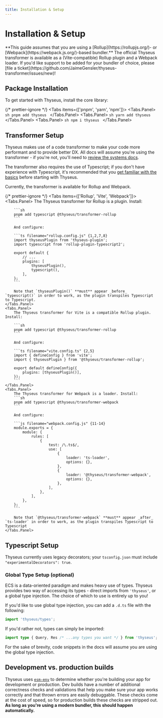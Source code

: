 ```yaml
---
title: Installation & Setup
---
```



# Installation & Setup

<Callout type="note">
	**This guide assumes that you are using a [Rollup](https://rollupjs.org/)-
	or [Webpack](https://webpack.js.org/)-based bundler.** The official Thyseus
	transformer is available as a (Vite-compatible) Rollup plugin and a Webpack
	loader. If you'd like support to be added for your bundler of choice, please
	[file a
	ticket](https://github.com/JaimeGensler/thyseus-transformer/issues/new)!
</Callout>

## Package Installation

To get started with Thyseus, install the core library:

{/* prettier-ignore */}
<Tabs items={['pnpm', 'yarn', 'npm']}>
	<Tabs.Panel>
		```sh
		pnpm add thyseus
		```
	</Tabs.Panel>
	<Tabs.Panel>
		```sh
		yarn add thyseus
		```
	</Tabs.Panel>
	<Tabs.Panel>
		```sh
		npm i thyseus
		```
	</Tabs.Panel>
</Tabs>

## Transformer Setup

Thyseus makes use of a code transformer to make your code more performant and to
provide better DX. All docs will assume you're using the transformer - if you're
not, you'll need to
[review the systems docs](/docs/core_concepts/systems#systems-without-the-transformer).

The transformer also requires the use of Typescript; if you don't have
experience with Typescript, it's recommended that you
[get familiar with the basics](https://www.typescriptlang.org/docs/handbook/typescript-in-5-minutes.html)
before starting with Thyseus.

Currently, the transformer is available for Rollup and Webpack.

{/* prettier-ignore */}
<Tabs items={['Rollup', 'Vite', 'Webpack']}>
	<Tabs.Panel>
		The Thyseus transformer for Rollup is a plugin. Install:

    	```sh
    	pnpm add typescript @thyseus/transformer-rollup
    	```

    	And configure:

    	```ts filename="rollup.config.js" {1,2,7,8}
    	import thyseusPlugin from 'thyseus-plugin';
    	import typescript from 'rollup-plugin-typescript2';

    	export default {
    		// ...
    		plugins: [
    			thyseusPlugin(),
    			typescript(),
    		],
    	};
    	```

    	Note that `thyseusPlugin()` **must** appear _before_ `typescript()` in order to work, as the plugin transpiles Typescript to Typescript.
    </Tabs.Panel>
    <Tabs.Panel>
    	The Thyseus transformer for Vite is a compatible Rollup plugin. Install:

    	```sh
    	pnpm add typescript @thyseus/transformer-rollup
    	```

    	And configure:

    	```ts filename="vite.config.ts" {2,5}
    	import { defineConfig } from 'vite';
    	import { thyseusPlugin } from '@thyseus/transformer-rollup';

    	export default defineConfig({
    		plugins: [thyseusPlugin()],
    	});
    	```
    </Tabs.Panel>
    <Tabs.Panel>
    	The Thyseus transformer for Webpack is a loader. Install:
    	```sh
    	pnpm add typescript @thyseus/transformer-webpack
    	```

    	And configure:

    	```js filename="webpack.config.js" {11-14}
    	module.exports = {
    		module: {
    			rules: [
    				{
    					test: /\.ts$/,
    					use: [
    						{
    							loader: 'ts-loader',
    							options: {},
    						},
    						{
    							loader: '@thyseus/transformer-webpack',
    							options: {},
    						},
    					],
    				},
    			],
    		},
    	};
    	```

    	Note that `@thyseus/transformer-webpack` **must** appear _after_ `ts-loader` in order to work, as the plugin transpiles Typescript to Typescript
    </Tabs.Panel>

</Tabs>

## Typescript Setup

Thyseus currently uses legacy decorators; your `tsconfig.json` must include
`"experimentalDecorators": true`.

### Global Type Setup (optional)

ECS is a data-oriented paradigm and makes heavy use of types. Thyseus provides
two way of accessing its types - direct imports from `'thyseus'`, or a global
type injection. The choice of which to use is entirely up to you!

If you'd like to use global type injection, you can add a `.d.ts` file with the
following:

```ts filename="src/thyseusGlobals.d.ts"
import 'thyseus/types';
```

If you'd rather not, types can simply be imported:

```ts
import type { Query, Res /* ...any types you want */ } from 'thyseus';
```

For the sake of brevity, code snippets in the docs will assume you are using the
global type injection.

## Development vs. production builds

Thyseus uses [`esm-env`](https://github.com/benmccann/esm-env) to determine
whether you're building your app for development or production. Dev builds have
a number of additional correctness checks and validations that help you make
sure your app works correctly and that thrown errors are easily debuggable.
These checks come at the cost of speed, so for production builds these checks
are stripped out. **As long as you're using a modern bundler, this should happen
automatically.**
